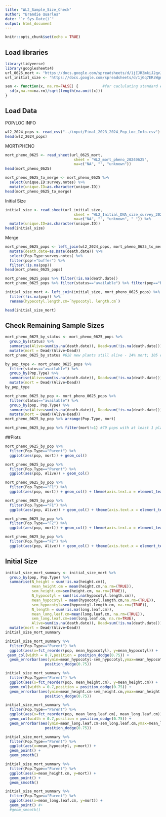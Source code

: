 ```yaml
---
title: "WL2_Sample_Size_Check"
author: "Brandie Quarles"
date: "`r Sys.Date()`"
output: html_document
---
```


```r
knitr::opts_chunk$set(echo = TRUE)
```

## Load libraries
```r
library(tidyverse)
library(googlesheets4)
url_0625_mort <- "https://docs.google.com/spreadsheets/d/1jEJRZmkiJ2qvJh12cQsQSZimrbdpSeQCGqXQdK2IKfY/edit?gid=852826406#gid=852826406"
url_initial_size <- "https://docs.google.com/spreadsheets/d/1jGq7ERzWgn9ppO9tlOvqDXP8jL9BPp1omtqGqHCz3Nw/edit?gid=775576957#gid=775576957"

sem <- function(x, na.rm=FALSE) {           #for caclulating standard error
  sd(x,na.rm=na.rm)/sqrt(length(na.omit(x)))
} 
```

## Load Data

POP/LOC INFO
```r
wl2_2024_pops <- read_csv("../input/Final_2023_2024_Pop_Loc_Info.csv")
head(wl2_2024_pops)
```


MORT/PHENO
```r
mort_pheno_0625 <- read_sheet(url_0625_mort,
                               sheet = "WL2_mort_pheno_20240625",
                               na=c("NA", "", "unknown"))
head(mort_pheno_0625)

mort_pheno_0625_to_merge <- mort_pheno_0625 %>% 
  select(unique.ID:survey.notes) %>% 
  mutate(unique.ID=as.character(unique.ID))
head(mort_pheno_0625_to_merge)
```

Initial Size
```r
initial_size <- read_sheet(url_initial_size,
                               sheet = "WL2_Initial_DNA_size_survey_20240607",
                               na=c("NA", "", "unknown", " ")) %>% 
  mutate(unique.ID=as.character(unique.ID))
head(initial_size)
```


Merge
```r
mort_pheno_0625_pops <- left_join(wl2_2024_pops, mort_pheno_0625_to_merge) %>% 
  mutate(death.date=as.Date(death.date)) %>% 
  select(Pop.Type:survey.notes) %>% 
  filter(pop!="buffer") %>% 
  filter(!is.na(pop))
head(mort_pheno_0625_pops)

mort_pheno_0625_pops %>% filter(!is.na(death.date))
mort_pheno_0625_pops %>% filter(status=="available") %>% filter(pop=="buffer") #no available status = buffer
```

```r
initial_size_mort <- left_join(initial_size, mort_pheno_0625_pops) %>% 
  filter(!is.na(pop)) %>% 
  rename(hypocotyl.length.cm=`hypocotyl. length.cm`)

head(initial_size_mort)
```


## Check Remaining Sample Sizes
```r
mort_pheno_0625_by_status <- mort_pheno_0625_pops %>% 
  group_by(status) %>% 
  summarise(Alive=sum(is.na(death.date)), Dead=sum(!is.na(death.date))) %>% 
  mutate(mort = Dead/(Alive+Dead))
mort_pheno_0625_by_status #628 new plants still alive - 24% mort; 105 old plants still alive - 20% mort 

by_pop_type <- mort_pheno_0625_pops %>% 
  filter(status=="available") %>% 
  group_by(Pop.Type) %>% 
  summarise(Alive=sum(is.na(death.date)), Dead=sum(!is.na(death.date))) %>% 
  mutate(mort = Dead/(Alive+Dead))
by_pop_type

mort_pheno_0625_by_pop <- mort_pheno_0625_pops %>% 
  filter(status=="available") %>% 
  group_by(pop, Pop.Type) %>% 
  summarise(Alive=sum(is.na(death.date)), Dead=sum(!is.na(death.date))) %>% 
  mutate(mort = Dead/(Alive+Dead))
mort_pheno_0625_by_pop %>% arrange(Pop.Type, mort) 

mort_pheno_0625_by_pop %>% filter(mort!=1) #79 pops with at least 1 plant alive, 
```

##Plots
```r
mort_pheno_0625_by_pop %>% 
  filter(Pop.Type=="Parent") %>% 
  ggplot(aes(pop, mort)) + geom_col()

mort_pheno_0625_by_pop %>% 
  filter(Pop.Type=="Parent") %>% 
  ggplot(aes(pop, Alive)) + geom_col()

mort_pheno_0625_by_pop %>% 
  filter(Pop.Type=="F1") %>% 
  ggplot(aes(pop, mort)) + geom_col() + theme(axis.text.x = element_text(angle = 45, hjust = 1))

mort_pheno_0625_by_pop %>% 
  filter(Pop.Type=="F1") %>% 
  ggplot(aes(pop, Alive)) + geom_col() + theme(axis.text.x = element_text(angle = 45, hjust = 1))

mort_pheno_0625_by_pop %>% 
  filter(Pop.Type=="F2") %>% 
  ggplot(aes(pop, mort)) + geom_col() + theme(axis.text.x = element_text(angle = 45, hjust = 1))

mort_pheno_0625_by_pop %>% 
  filter(Pop.Type=="F2") %>% 
  ggplot(aes(pop, Alive)) + geom_col() + theme(axis.text.x = element_text(angle = 45, hjust = 1))
```

## Initial Size
```r
initial_size_mort_summary <- initial_size_mort %>% 
  group_by(pop, Pop.Type) %>% 
  summarise(N_height = sum(!is.na(height.cm)), 
            mean_height.cm = mean(height.cm,na.rm=(TRUE)), 
            sem_height.cm=sem(height.cm, na.rm=(TRUE)), 
            N_hypocotyl = sum(!is.na(hypocotyl.length.cm)), 
            mean_hypocotyl = mean(hypocotyl.length.cm,na.rm=(TRUE)), 
            sem_hypocotyl=sem(hypocotyl.length.cm, na.rm=(TRUE)), 
            N_length = sum(!is.na(long.leaf.cm)),
            mean_long.leaf.cm=mean(long.leaf.cm, na.rm=(TRUE)), 
            sem_long.leaf.cm=sem(long.leaf.cm, na.rm=TRUE),
            Alive=sum(is.na(death.date)), Dead=sum(!is.na(death.date))) %>% 
  mutate(mort = Dead/(Alive+Dead))
initial_size_mort_summary
```


```r
initial_size_mort_summary %>% 
  filter(Pop.Type=="Parent") %>% 
  ggplot(aes(x=fct_reorder(pop, mean_hypocotyl), y=mean_hypocotyl)) + 
 geom_col(width = 0.7,position = position_dodge(0.75)) + 
  geom_errorbar(aes(ymin=mean_hypocotyl-sem_hypocotyl,ymax=mean_hypocotyl+sem_hypocotyl),width=.2, position = 
                  position_dodge(0.75)) 

initial_size_mort_summary %>% 
  filter(Pop.Type=="Parent") %>% 
  ggplot(aes(x=fct_reorder(pop, mean_height.cm), y=mean_height.cm)) + 
  geom_col(width = 0.7,position = position_dodge(0.75)) + 
  geom_errorbar(aes(ymin=mean_height.cm-sem_height.cm,ymax=mean_height.cm+sem_height.cm),width=.2, position = 
                  position_dodge(0.75)) 

initial_size_mort_summary %>% 
  filter(Pop.Type=="Parent") %>% 
  ggplot(aes(x=fct_reorder(pop, mean_long.leaf.cm), mean_long.leaf.cm)) + 
  geom_col(width = 0.7,position = position_dodge(0.75)) + 
  geom_errorbar(aes(ymin=mean_long.leaf.cm-sem_long.leaf.cm,ymax=mean_long.leaf.cm+sem_long.leaf.cm),width=.2, position = 
                  position_dodge(0.75)) 
```

```r
initial_size_mort_summary %>% 
  filter(Pop.Type=="Parent") %>% 
  ggplot(aes(x=mean_hypocotyl, y=mort)) + 
  geom_point() +
  geom_smooth()

initial_size_mort_summary %>% 
  filter(Pop.Type=="Parent") %>% 
  ggplot(aes(x=mean_height.cm, y=mort)) + 
  geom_point() +
  geom_smooth()

initial_size_mort_summary %>% 
  filter(Pop.Type=="Parent") %>% 
  ggplot(aes(x=mean_long.leaf.cm, y=mort)) + 
  geom_point() #+
  #geom_smooth()
```